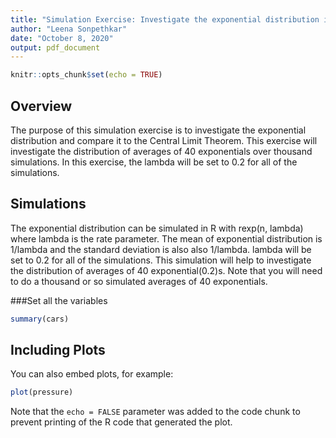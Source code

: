 ```yaml
---
title: "Simulation Exercise: Investigate the exponential distribution in R and compare it with the Central Limit Theorem."
author: "Leena Sonpethkar"
date: "October 8, 2020"
output: pdf_document
---
```


```r
knitr::opts_chunk$set(echo = TRUE)
```

## Overview
The purpose of this simulation exercise is to investigate the exponential distribution and compare it to the Central Limit Theorem.
This exercise will investigate the distribution of averages of 40 exponentials over thousand simulations.
In this exercise, the lambda will be set to 0.2 for all of the simulations. 

## Simulations
The exponential distribution can be simulated in R with rexp(n, lambda) where lambda is the rate parameter. 
The mean of exponential distribution is 1/lambda and the standard deviation is also also 1/lambda. 
lambda will be set to 0.2 for all of the simulations. This simulation will help to investigate the distribution of averages of 40 exponential(0.2)s. Note that you will need to do a thousand or so simulated averages of 40 exponentials.

###Set all the variables

```r
summary(cars)
```

## Including Plots

You can also embed plots, for example:

```r
plot(pressure)
```

Note that the `echo = FALSE` parameter was added to the code chunk to prevent printing of the R code that generated the plot.
